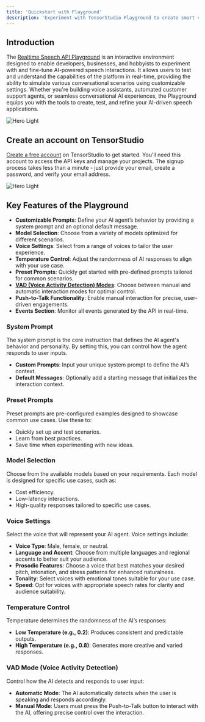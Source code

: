 ```yaml
---
title: 'Quickstart with Playground'
description: 'Experiment with TensorStudio Playground to create smart voice interactions.'
---
```


## Introduction

The [Realtime Speech API Playground](https://app.tensorstudio.ai/studio/playground) is an interactive environment designed to enable developers, businesses, and hobbyists to experiment with and fine-tune AI-powered speech interactions. It allows users to test and understand the capabilities of the platform in real-time, providing the ability to simulate various conversational scenarios using customizable settings. Whether you're building voice assistants, automated customer support agents, or seamless conversational AI experiences, the Playground equips you with the tools to create, test, and refine your AI-driven speech applications.

<Frame>
<img
  className="block"
  style={{ borderRadius: '15px' }}
  src="/images/playground.svg"
  alt="Hero Light"
/>
</Frame>

## Create an account on TensorStudio

[Create a free account](https://tensorstudio.ai/signup) on TensorStudio to get started. You'll need this account to access the API keys and manage your projects. The signup process takes less than a minute - just provide your email, create a password, and verify your email address.

<Frame>
<img
  className="block"
  style={{ borderRadius: '15px' }}
  src="/images/sign_up.svg"
  alt="Hero Light"
/>
</Frame>

## Key Features of the Playground
- **Customizable Prompts**: Define your AI agent’s behavior by providing a system prompt and an optional default message.
- **Model Selection**: Choose from a variety of models optimized for different scenarios.
- **Voice Settings**: Select from a range of voices to tailor the user experience.
- **Temperature Control**: Adjust the randomness of AI responses to align with your use case.
- **Preset Prompts**: Quickly get started with pre-defined prompts tailored for common scenarios.
- **[VAD (Voice Activity Detection) Modes](/vad)**: Choose between manual and automatic interaction modes for optimal control.
- **Push-to-Talk Functionality**: Enable manual interaction for precise, user-driven engagements.
- **Events Section**: Monitor all events generated by the API in real-time.

### System Prompt
The system prompt is the core instruction that defines the AI agent's behavior and personality. By setting this, you can control how the agent responds to user inputs.

- **Custom Prompts**: Input your unique system prompt to define the AI’s context.
- **Default Messages**: Optionally add a starting message that initializes the interaction context.

### Preset Prompts
Preset prompts are pre-configured examples designed to showcase common use cases. Use these to:
- Quickly set up and test scenarios.
- Learn from best practices.
- Save time when experimenting with new ideas.

### Model Selection
Choose from the available models based on your requirements. Each model is designed for specific use cases, such as:
- Cost efficiency.
- Low-latency interactions.
- High-quality responses tailored to specific use cases.

### Voice Settings
Select the voice that will represent your AI agent. Voice settings include:
- **Voice Type**: Male, female, or neutral.
- **Language and Accent**: Choose from multiple languages and regional accents to better suit your audience.
- **Prosodic Features**: Choose a voice that best matches your desired pitch, intonation, and stress patterns for enhanced naturalness.
- **Tonality**: Select voices with emotional tones suitable for your use case.
- **Speed**: Opt for voices with appropriate speech rates for clarity and audience suitability.

### Temperature Control
Temperature determines the randomness of the AI’s responses:
- **Low Temperature (e.g., 0.2)**: Produces consistent and predictable outputs.
- **High Temperature (e.g., 0.8)**: Generates more creative and varied responses.

### VAD Mode (Voice Activity Detection)
Control how the AI detects and responds to user input:
- **Automatic Mode**: The AI automatically detects when the user is speaking and responds accordingly.
- **Manual Mode**: Users must press the Push-to-Talk button to interact with the AI, offering precise control over the interaction.




